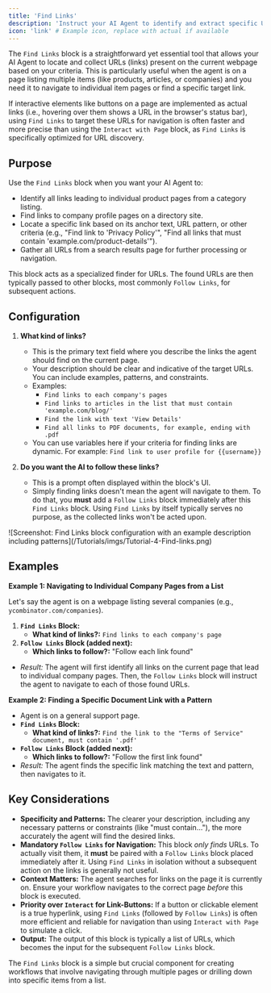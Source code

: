 ```yaml
---
title: 'Find Links'
description: 'Instruct your AI Agent to identify and extract specific URLs from the current webpage for navigation or data collection.'
icon: 'link' # Example icon, replace with actual if available
---
```


The `Find Links` block is a straightforward yet essential tool that allows your AI Agent to locate and collect URLs (links) present on the current webpage based on your criteria. This is particularly useful when the agent is on a page listing multiple items (like products, articles, or companies) and you need it to navigate to individual item pages or find a specific target link.

If interactive elements like buttons on a page are implemented as actual links (i.e., hovering over them shows a URL in the browser's status bar), using `Find Links` to target these URLs for navigation is often faster and more precise than using the `Interact with Page` block, as `Find Links` is specifically optimized for URL discovery.

## Purpose

Use the `Find Links` block when you want your AI Agent to:

* Identify all links leading to individual product pages from a category listing.
* Find links to company profile pages on a directory site.
* Locate a specific link based on its anchor text, URL pattern, or other criteria (e.g., "Find link to 'Privacy Policy'", "Find all links that must contain 'example.com/product-details'").
* Gather all URLs from a search results page for further processing or navigation.

This block acts as a specialized finder for URLs. The found URLs are then typically passed to other blocks, most commonly `Follow Links`, for subsequent actions.

## Configuration

1.  **What kind of links?**
    * This is the primary text field where you describe the links the agent should find on the current page.
    * Your description should be clear and indicative of the target URLs. You can include examples, patterns, and constraints.
    * Examples:
        * `Find links to each company's pages`
        * `Find links to articles in the list that must contain 'example.com/blog/'`
        * `Find the link with text 'View Details'`
        * `Find all links to PDF documents, for example, ending with .pdf`
    * You can use variables here if your criteria for finding links are dynamic. For example: `Find link to user profile for {{username}}`

2.  **Do you want the AI to follow these links?**
    * This is a prompt often displayed within the block's UI.
    * Simply finding links doesn't mean the agent will navigate to them. To do that, you **must** add a `Follow Links` block immediately after this `Find Links` block. Using `Find Links` by itself typically serves no purpose, as the collected links won't be acted upon.

<Frame caption="Screenshot: Find Links block configuration with an example description including patterns">
  ![Screenshot: Find Links block configuration with an example description including patterns](/Tutorials/imgs/Tutorial-4-Find-links.png)
</Frame>

## Examples

**Example 1: Navigating to Individual Company Pages from a List**

Let's say the agent is on a webpage listing several companies (e.g., `ycombinator.com/companies`).

1.  **`Find Links` Block:**
    * **What kind of links?:** `Find links to each company's page`
2.  **`Follow Links` Block (added next):**
    * **Which links to follow?:** "Follow each link found"
* *Result:* The agent will first identify all links on the current page that lead to individual company pages. Then, the `Follow Links` block will instruct the agent to navigate to each of those found URLs.

**Example 2: Finding a Specific Document Link with a Pattern**

* Agent is on a general support page.
* **`Find Links` Block:**
    * **What kind of links?:** `Find the link to the "Terms of Service" document, must contain '.pdf'`
* **`Follow Links` Block (added next):**
    * **Which links to follow?:** "Follow the first link found"
* *Result:* The agent finds the specific link matching the text and pattern, then navigates to it.

## Key Considerations

* **Specificity and Patterns:** The clearer your description, including any necessary patterns or constraints (like "must contain..."), the more accurately the agent will find the desired links.
* **Mandatory `Follow Links` for Navigation:** This block *only finds* URLs. To actually visit them, it **must** be paired with a `Follow Links` block placed immediately after it. Using `Find Links` in isolation without a subsequent action on the links is generally not useful.
* **Context Matters:** The agent searches for links on the page it is currently on. Ensure your workflow navigates to the correct page *before* this block is executed.
* **Priority over `Interact` for Link-Buttons:** If a button or clickable element is a true hyperlink, using `Find Links` (followed by `Follow Links`) is often more efficient and reliable for navigation than using `Interact with Page` to simulate a click.
* **Output:** The output of this block is typically a list of URLs, which becomes the input for the subsequent `Follow Links` block.

The `Find Links` block is a simple but crucial component for creating workflows that involve navigating through multiple pages or drilling down into specific items from a list.